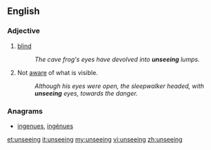==English==

===Adjective===
{{en-adj|-}}

# [[blind]]
#: ''The cave frog's eyes have devolved into '''unseeing''' lumps.''
# Not [[aware]] of what is visible.
#: ''Although his eyes were open, the sleepwalker headed, with '''unseeing''' eyes, towards the danger.''

===Anagrams===
* [[ingenues#English|ingenues]], [[ingénues#English|ingénues]]

[[et:unseeing]]
[[it:unseeing]]
[[my:unseeing]]
[[vi:unseeing]]
[[zh:unseeing]]